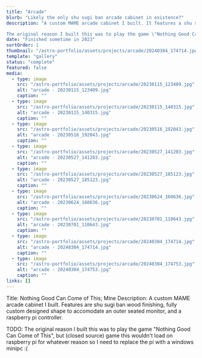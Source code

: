 ```yaml
---
title: "Arcade"
blurb: "Likely the only shu sugi ban arcade cabinet in existence?"
description: "A custom MAME arcade cabinet I built. It features a shu sugi ban wood finishing, fully custom designed shape to accomodate an outer seated monitor and LED strip accent lighting, and a raspberry pi controller.

The original reason I built this was to play the game \"Nothing Good Can Come of This\", but this (closed source) game this wouldn't load on raspberry pi for whatever reason so I need to replace the pi with a windows minipc :("
date: "Finished sometime in 2023"
sortOrder: 1
thumbnail: "/astro-portfolio/assets/projects/arcade/20240304_174714.jpg"
template: "gallery"
status: "complete"
featured: false
media: 
  - type: image
    src: "/astro-portfolio/assets/projects/arcade/20230115_123409.jpg"
    alt: "arcade - 20230115_123409.jpg"
    caption: ""
  - type: image
    src: "/astro-portfolio/assets/projects/arcade/20230115_140315.jpg"
    alt: "arcade - 20230115_140315.jpg"
    caption: ""
  - type: image
    src: "/astro-portfolio/assets/projects/arcade/20230516_192043.jpg"
    alt: "arcade - 20230516_192043.jpg"
    caption: ""
  - type: image
    src: "/astro-portfolio/assets/projects/arcade/20230527_141203.jpg"
    alt: "arcade - 20230527_141203.jpg"
    caption: ""
  - type: image
    src: "/astro-portfolio/assets/projects/arcade/20230527_185123.jpg"
    alt: "arcade - 20230527_185123.jpg"
    caption: ""
  - type: image
    src: "/astro-portfolio/assets/projects/arcade/20230624_160636.jpg"
    alt: "arcade - 20230624_160636.jpg"
    caption: ""
  - type: image
    src: "/astro-portfolio/assets/projects/arcade/20230701_110643.jpg"
    alt: "arcade - 20230701_110643.jpg"
    caption: ""
  - type: image
    src: "/astro-portfolio/assets/projects/arcade/20240304_174714.jpg"
    alt: "arcade - 20240304_174714.jpg"
    caption: ""
  - type: image
    src: "/astro-portfolio/assets/projects/arcade/20240304_174753.jpg"
    alt: "arcade - 20240304_174753.jpg"
    caption: ""
links: []
---
```


Title: Nothing Good Can Come of This; Mine
Description: A custom MAME arcade cabinet I built. Features are shu sugi ban wood finishing, fully custom designed shape to accomodate an outer seated monitor, and a raspberry pi controller.

TODO: The original reason I built this was to play the game "Nothing Good Can Come of This", but (closed source) game this wouldn't load on raspberry pi for whatever reason so I need to replace the pi with a windows minipc :(
